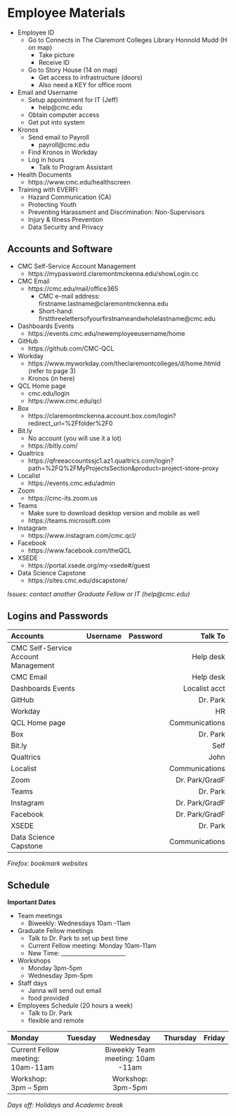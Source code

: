 # Employee Materials

- Employee ID
  - Go to Connects in The Claremont Colleges Library Honnold Mudd (H on map)
    - Take picture 
    - Receive ID
  - Go to Story House (14 on map)
    - Get access to infrastructure (doors)
    - Also need a KEY for office room 
- Email and Username
  - Setup appointment for IT (Jeff)
    - help@cmc.edu
  - Obtain computer access
  - Get put into system
- Kronos
  - Send email to Payroll
    - payroll@cmc.edu
  - Find Kronos in Workday
  - Log in hours 
    - Talk to Program Assistant
- Health Documents
  - https://www.cmc.edu/healthscreen
- Training with EVERFI
  - Hazard Communication (CA)
  - Protecting Youth
  - Preventing Harassment and Discrimination: Non-Supervisors
  - Injury & Illness Prevention
  - Data Security and Privacy

## Accounts and Software

* CMC Self-Service Account Management    
    - https://mypassword.claremontmckenna.edu/showLogin.cc    
-	CMC Email  
    - https://cmc.edu/mail/office365  
      -	CMC e-mail address: firstname.lastname@claremontmckenna.edu  
      -	Short-hand: firstthreelettersofyourfirstnameandwholelastname@cmc.edu   
-	Dashboards Events  
    -	https://events.cmc.edu/newemployeeusername/home  
-	GitHub  
    -	https://github.com/CMC-QCL  
-	Workday  
    -	https://www.myworkday.com/theclaremontcolleges/d/home.htmld (refer to page 3)  
    -	Kronos (in here)  
-	QCL Home page  
    -	cmc.edu/login  
    -	https://www.cmc.edu/qcl  
-	Box   
    -	https://claremontmckenna.account.box.com/login?redirect_url=%2Ffolder%2F0  
-	Bit.ly  
    -	No account (you will use it a lot)  
    -	https://bitly.com/  
-	Qualtrics  
    -	https://qfreeaccountssjc1.az1.qualtrics.com/login?path=%2FQ%2FMyProjectsSection&product=project-store-proxy  
-	Localist  
    -	https://events.cmc.edu/admin  
-	Zoom  
    -	https://cmc-its.zoom.us  
-	Teams  
    -	Make sure to download desktop version and mobile as well  
    -	https://teams.microsoft.com  
- Instagram  
    - https://www.instagram.com/cmc.qcl/  
- Facebook  
    - https://www.facebook.com/theQCL  
- XSEDE  
    - https://portal.xsede.org/my-xsede#/guest  
- Data Science Capstone  
    - https://sites.cmc.edu/dscapstone/  

_Issues: contact another Graduate Fellow or IT (help@cmc.edu)_  

## Logins and Passwords

|Accounts                           |Username |Password |Talk To       |
|:----------------------------------|:-------:|:-------:|-------------:|
|CMC Self-Service Account Management|         |         |Help desk     |        
|CMC Email                          |         |         |Help desk     |  
|Dashboards Events                  |         |         |Localist acct |   
|GitHub                             |         |         |Dr. Park      |
|Workday                            |         |         |HR            |
|QCL Home page                      |         |         |Communications|
|Box                                |         |         |Dr. Park      |
|Bit.ly                             |         |         |Self          |
|Qualtrics                          |         |         |John          |
|Localist                           |         |         |Communications|
|Zoom                               |         |         |Dr. Park/GradF|
|Teams                              |         |         |Dr. Park      |
|Instagram                          |         |         |Dr. Park/GradF|
|Facebook                           |         |         |Dr. Park/GradF|
|XSEDE                              |         |         |Dr. Park      |
|Data Science Capstone              |         |         |Communications|

_Firefox: bookmark websites_

## Schedule

__Important Dates__  

* Team meetings  
    -	Biweekly: Wednesdays 10am -11am  
-	Graduate Fellow meetings  
    -	Talk to Dr. Park to set up best time  
    -	Current Fellow meeting: Monday 10am-11am  
    -	New Time: _______________________  
-	Workshops   
    -	Monday 3pm-5pm   
    -	Wednesday 3pm-5pm    
-	Staff days
    -	Janna will send out email  
    - food provided  
- Employees Schedule (20 hours a week)  
    -	Talk to Dr. Park
    - flexible and remote


|Monday	|Tuesday  |Wednesday |Thursday |Friday |
|:------|:-------:|:--------:|:-------:|------:|
|Current Fellow meeting: 10am-11am||Biweekly Team meeting: 10am -11am|||
|Workshop: 3pm – 5pm||Workshop: 3pm-5pm|        ||

_Days off: Holidays and Academic break_

